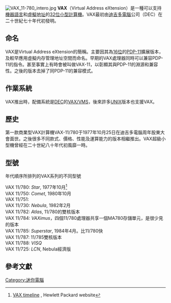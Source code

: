 [[File:VAX_11-780_intero.jpg|thumb]]
'''VAX'''（Virtual Address eXtension）是一種可以支持[[機器語言|機器語言]]和[[虛擬地址|虛擬地址]]的[[32位|32位]][[小型計算機|小型計算機]]。VAX最初由[[迪吉多|迪吉多電腦]]公司（DEC）在二十世紀七十年代初發明。

== 命名 ==
VAX是Virtual Address eXtension的簡稱。主要因其為[[16位|16位]]的[[PDP-11|PDP-11]]擴展版本，及較早應用虛擬内存管理地址空間而命名。早期的VAX處理器同時可以兼容PDP-11的指令。甚至事實上有時會被叫做VAX-11，以彰顯其與PDP-11的淵源和兼容性。之後的版本去掉了同PDP-11的兼容模式。
== 作業系統 ==
VAX推出時，配備系統是[[DEC|DEC]]的[[OpenVMS|VAX/VMS]]，後來許多[[UNIX|UNIX]]版本也支援VAX。
== 歷史 ==
第一款商業型VAX計算機VAX-11/780于1977年10月25日在迪吉多電腦周年股東大會面世。之後很多不同款式、價格、性能及運算能力的版本相繼推出。VAX超級小型機曾經在二十世紀八十年代初風靡一時。

== 型號 ==
年代順序所排列的VAX系列的不同型號

;VAX 11/780: ''Star'', 1977年10月<ref>[http://h18002.www1.hp.com/alphaserver/vax/timeline/?jumpid=reg_R1002_USEN VAX timeline] {{Wayback|url=http://h18002.www1.hp.com/alphaserver/vax/timeline/?jumpid=reg_R1002_USEN |date=20070311192347 }}, Hewlett Packard website</ref>
;VAX 11/750: ''Comet'', 1980年10月
;VAX 11/751: 
;VAX 11/730: ''Nebula'', 1982年2月
;VAX 11/782: ''Atlas'', 11/780的雙核版本
;VAX 11/784: ''VAXimus''，四個11/780處理器共享一個MA780存儲單元，是很少見的版本
;VAX 11/785: ''Superstar'', 1984年4月。比11/780快
;VAX 11/787: 11/785雙核版本
;VAX 11/788: ''VISQ''
;VAX 11/725: ''LCN'', Nebula經濟版

== 參考文獻 ==

{{reflist}}

[[Category:迷你電腦|Category:迷你電腦]]